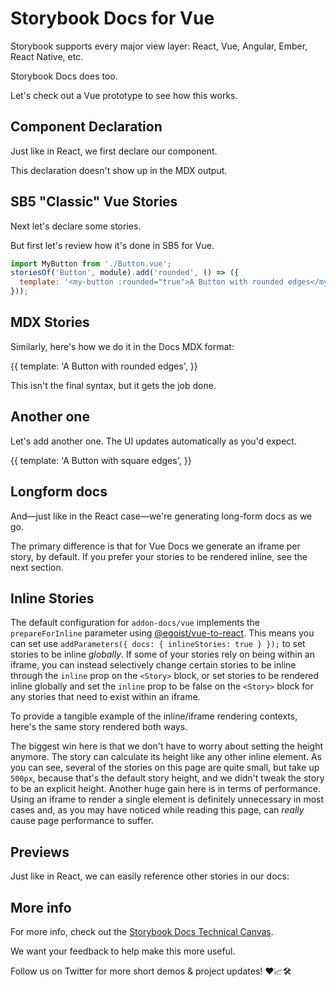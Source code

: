 
# Storybook Docs for Vue

Storybook supports every major view layer:
React, Vue, Angular, Ember, React Native, etc.

Storybook Docs does too.

<Story id="welcome--welcome" />

Let's check out a Vue prototype to see how this works.

## Component Declaration

Just like in React, we first declare our component.

<Meta title="Addon/Docs" />

This declaration doesn't show up in the MDX output.

## SB5 "Classic" Vue Stories

Next let's declare some stories.

But first let's review how it's done in SB5 for Vue.

```js
import MyButton from './Button.vue';
storiesOf('Button', module).add('rounded', () => ({
  template: '<my-button :rounded="true">A Button with rounded edges</my-button>',
}));
```

## MDX Stories

Similarly, here's how we do it in the Docs MDX format:

<Story name="rounded">
  {{
    template: '<my-button :rounded="true">A Button with rounded edges</my-button>',
  }}
</Story>

This isn't the final syntax, but it gets the job done.

## Another one

Let's add another one. The UI updates automatically as you'd expect.

<Story name="square">
  {{
    template: '<my-button :rounded="false">A Button with square edges</my-button>',
  }}
</Story>

## Longform docs

And—just like in the React case—we're generating long-form docs as we go.

The primary difference is that for Vue Docs we generate an iframe per story, by default. If you prefer your stories to be rendered inline, see the next section.

## Inline Stories

The default configuration for `addon-docs/vue` implements the `prepareForInline` parameter using [@egoist/vue-to-react](https://github.com/egoist/vue-to-react). This means you can set use `addParameters({ docs: { inlineStories: true } });` to set stories to be inline _globally_. If some of your stories rely on being within an iframe, you can instead selectively change certain stories to be inline through the `inline` prop on the `<Story>` block, or set stories to be rendered inline globally and set the `inline` prop to be false on the `<Story>` block for any stories that need to exist within an iframe.

To provide a tangible example of the inline/iframe rendering contexts, here's the same story rendered both ways.

<Canvas>
  <Story id="app--app" inline={true} />
</Canvas>

<Canvas>
  <Story id="app--app" height="200px" />
</Canvas>

The biggest win here is that we don't have to worry about setting the height anymore. The story can calculate its height like any other inline element. As you can see, several of the stories on this page are quite small, but take up `500px`, because that's the default story height, and we didn't tweak the story to be an explicit height. Another huge gain here is in terms of performance. Using an iframe to render a single element is definitely unnecessary in most cases and, as you may have noticed while reading this page, can _really_ cause page performance to suffer.

## Previews

Just like in React, we can easily reference other stories in our docs:

<Story id="nonexistent-story" />

## More info

For more info, check out the [Storybook Docs Technical Canvas](https://docs.google.com/document/d/1un6YX7xDKEKl5-MVb-egnOYN8dynb5Hf7mq0hipk8JE/edit?usp=sharing).

We want your feedback to help make this more useful.

Follow us on Twitter for more short demos & project updates! ❤️📈🛠
